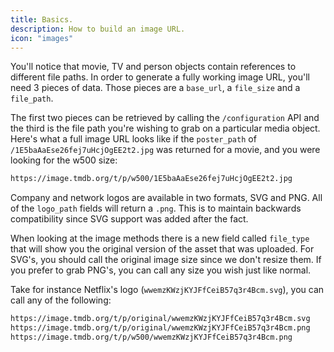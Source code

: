```yaml
---
title: Basics.
description: How to build an image URL.
icon: "images"
---
```


You'll notice that movie, TV and person objects contain references to different file paths. In order to generate a fully working image URL, 
you'll need 3 pieces of data. Those pieces are a `base_url`, a `file_size` and a `file_path`.

The first two pieces can be retrieved by calling the `/configuration` API and the third is the file path you're wishing to grab on a particular media object. 
Here's what a full image URL looks like if the `poster_path` of `/1E5baAaEse26fej7uHcjOgEE2t2.jpg` was returned for a movie, and you were looking for the w500 size:

```bash Example
https://image.tmdb.org/t/p/w500/1E5baAaEse26fej7uHcjOgEE2t2.jpg
```
Company and network logos are available in two formats, SVG and PNG. 
All of the `logo_path` fields will return a `.png`. This is to maintain backwards compatibility since SVG support was added after the fact.

When looking at the image methods there is a new field called `file_type` that will show you the original version of the asset that was uploaded. 
For SVG's, you should call the original image size since we don't resize them. If you prefer to grab PNG's, you can call any size you wish just like normal.

Take for instance Netflix's logo (`wwemzKWzjKYJFfCeiB57q3r4Bcm.svg`), you can call any of the following:

```bash Example
https://image.tmdb.org/t/p/original/wwemzKWzjKYJFfCeiB57q3r4Bcm.svg
https://image.tmdb.org/t/p/original/wwemzKWzjKYJFfCeiB57q3r4Bcm.png
https://image.tmdb.org/t/p/w500/wwemzKWzjKYJFfCeiB57q3r4Bcm.png
```